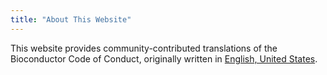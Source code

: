 ```yaml
---
title: "About This Website"
---
```


This website provides community-contributed translations of the Bioconductor Code of Conduct, originally written in [English, United States](en-US.html). 
